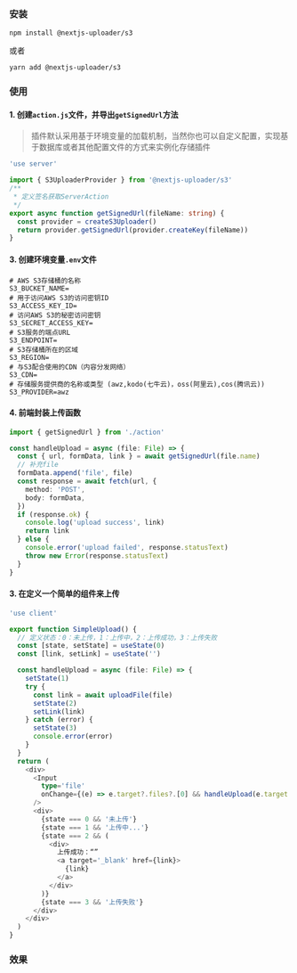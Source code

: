 
### 安装

```
npm install @nextjs-uploader/s3
```

或者

```
yarn add @nextjs-uploader/s3
```

### 使用

#### 1. 创建`action.js`文件，并导出`getSignedUrl`方法

> 插件默认采用基于环境变量的加载机制，当然你也可以自定义配置，实现基于数据库或者其他配置文件的方式来实例化存储插件

```typescript
'use server'

import { S3UploaderProvider } from '@nextjs-uploader/s3'
/**
 * 定义签名获取ServerAction
 */
export async function getSignedUrl(fileName: string) {
  const provider = createS3Uploader()
  return provider.getSignedUrl(provider.createKey(fileName))
}
```

#### 3. 创建环境变量`.env`文件

```
# AWS S3存储桶的名称
S3_BUCKET_NAME=
# 用于访问AWS S3的访问密钥ID
S3_ACCESS_KEY_ID=
# 访问AWS S3的秘密访问密钥
S3_SECRET_ACCESS_KEY=
# S3服务的端点URL
S3_ENDPOINT=
# S3存储桶所在的区域
S3_REGION=
# 与S3配合使用的CDN（内容分发网络）
S3_CDN=
# 存储服务提供商的名称或类型 (awz,kodo(七牛云)，oss(阿里云),cos(腾讯云))
S3_PROVIDER=awz
```

#### 4. 前端封装上传函数

```typescript
import { getSignedUrl } from './action'

const handleUpload = async (file: File) => {
  const { url, formData, link } = await getSignedUrl(file.name)
  // 补充file
  formData.append('file', file)
  const response = await fetch(url, {
    method: 'POST',
    body: formData,
  })
  if (response.ok) {
    console.log('upload success', link)
    return link
  } else {
    console.error('upload failed', response.statusText)
    throw new Error(response.statusText)
  }
}
```

#### 3. 在定义一个简单的组件来上传

```typescript
'use client'

export function SimpleUpload() {
  // 定义状态：0：未上传，1：上传中，2：上传成功，3：上传失败
  const [state, setState] = useState(0)
  const [link, setLink] = useState('')

  const handleUpload = async (file: File) => {
    setState(1)
    try {
      const link = await uploadFile(file)
      setState(2)
      setLink(link)
    } catch (error) {
      setState(3)
      console.error(error)
    }
  }
  return (
    <div>
      <Input
        type='file'
        onChange={(e) => e.target?.files?.[0] && handleUpload(e.target.files[0]) }
      />
      <div>
        {state === 0 && '未上传'}
        {state === 1 && '上传中...'}
        {state === 2 && (
          <div>
            上传成功：“”
            <a target='_blank' href={link}>
              {link}
            </a>
          </div>
        )}
        {state === 3 && '上传失败'}
      </div>
    </div>
  )
}

```

### 效果

<SimpleUpload />
